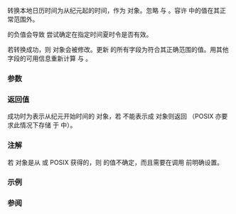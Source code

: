 {{cpp/title|mktime}}
{{cpp/chrono/c/navbar}}
{{ddcl|header=ctime|
std::time_t mktime( std::tm* time );
}}

转换本地日历时间为从纪元起的时间，作为 {{lc|std::time_t}} 对象。忽略 {{c|time-&gt;tm_wday}} 与 {{c|time-&gt;tm_yday}}。容许 {{c|time}} 中的值在其正常范围外。

{{c|time-&gt;tm_isdst}} 的负值会导致 {{tt|mktime}} 尝试确定在指定时间夏时令是否有效。

若转换成功，则 {{c|time}} 对象会被修改。更新 {{c|time}} 的所有字段为符合其正确范围的值。用其他字段的可用信息重新计算 {{c|time-&gt;tm_wday}} 与 {{c|time-&gt;tm_yday}}。

===参数===
{{par begin}}
{{par | time |指向 {{lc|std::tm}} 对象的指针，它指定要转换的本地日历时间}}
{{par end}}

===返回值===
成功时为表示从纪元开始时间的 {{lc|std::time_t}} 对象，若 {{c|time}} 不能表示成 {{lc|std::time_t}} 对象则返回 {{c|-1}}（POSIX 亦要求此情况下存储 {{tt|EOVERFLOW}} 于 {{lc|errno}} 中）。

===注解===
若 {{lc|std::tm}} 对象是从 {{lc|std::get_time}} 或 POSIX [https://pubs.opengroup.org/onlinepubs/009695399/functions/strptime.html {{tt|strptime}}] 获得的，则 {{tt|tm_isdst}} 的值不确定，而且需要在调用 {{tt|mktime}} 前明确设置。

===示例===
{{example
|显示创建一个本地时间。
|code=
#include &lt;ctime&gt;
#include &lt;iomanip&gt;
#include &lt;iostream&gt;
#include &lt;sstream&gt;
 
int main()
{
    setenv("TZ", "/usr/share/zoneinfo/America/Los_Angeles", 1); // POSIX 专有
 
    std::tm tm{}; // 零初始化
    tm.tm_year = 2020 - 1900; // 2020
    tm.tm_mon = 2 - 1; // 二月
    tm.tm_mday = 15; // 15日
    tm.tm_hour = 10;
    tm.tm_min = 15;
    tm.tm_isdst = 0; // 无夏令时
    std::time_t t = std::mktime(&amp;tm); 
    std::tm local = *std::localtime(&amp;t);
 
    std::cout &lt;&lt; "local: " &lt;&lt; std::put_time(&amp;local, "%c %Z") &lt;&lt; '\n';
}
|p=true
|output=
local: Sat Feb 15 10:15:00 2020 PST
}}

===参阅===
{{dsc begin}}
{{dsc inc|cpp/chrono/c/dsc localtime}}
{{dsc see c|c/chrono/mktime}}
{{dsc end}}

{{langlinks|de|en|es|fr|it|ja|pt|ru}}